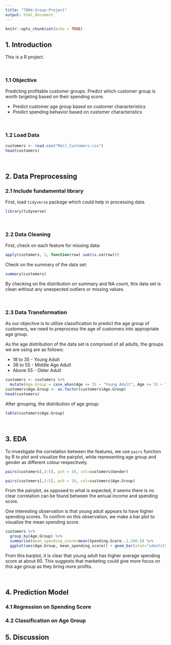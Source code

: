 ```yaml
---
title: "7004-Group-Project"
output: html_document
---
```


```r
knitr::opts_chunk$set(echo = TRUE)
```

## 1. Introduction

This is a R project.  
  
&nbsp;

### 1.1 Objective

Predicting profitable customer groups. Predict which customer group is worth targeting based on their spending score.

- Predict customer age group based on customer characteristics
- Predict spending behavior based on customer characteristics

&nbsp;

### 1.2 Load Data

```r
customers <- read.csv("Mall_Customers.csv")
head(customers)
```
&nbsp;

## 2. Data Preprocessing

### 2.1 Include fundamental library

First, load `tidyverse` package which could help in processing data.
```r
library(tidyverse)
```

&nbsp;

### 2.2 Data Cleaning

First, check on each feature for missing data:

```r
apply(customers, 2, function(row) sum(is.na(row)))
```
Check on the summary of the data set:

```r
summary(customers)
```
By checking on the distribution on summary and NA count, this data set is clean without any unexpected outliers or missing values.  

&nbsp;

### 2.3 Data Transformation

As our objective is to utilize classification to predict the age group of customers, we need to preprocess the age of customers into appropriate age group.  

As the age distribution of the data set is comprised of all adults, the groups we are using are as follows:  

- 18 to 35 - Young Adult
- 36 to 55 - Middle Age Adult
- Above 55 - Older Adult

```r
customers <- customers %>%
  mutate(Age.Group = case_when(Age <= 35 ~ "Young Adult", Age <= 55 ~ "Middle Age Adult", Age > 55 ~ "Older Adult"))
customers$Age.Group <- as.factor(customers$Age.Group)
head(customers)
```

After grouping, the distribution of age group:
```r
table(customers$Age.Group)
```
&nbsp;

## 3. EDA

To investigate the correlation between the features, we use `pairs` function by R to plot and visualize the pairplot, while representing age group and gender as different colour respectively.

```r
pairs(customers[,3:5], pch = 19, col=customers$Gender)
```

```r
pairs(customers[,3:5], pch = 19, col=customers$Age.Group)
```

From the pairplot, as opposed to what is expected, it seems there is no clear correlation can be found between the annual income and spending score.  

One interesting observation is that young adult appears to have higher spending scores. To confirm on this observation, we make a bar plot to visualize the mean spending score.

```r
customers %>%
  group_by(Age.Group) %>%
  summarise(mean_spending_score=mean(Spending.Score..1.100.)) %>%
  ggplot(aes(Age.Group, mean_spending_score)) + geom_bar(stat="identity")
```

From this barplot, it is clear that young adult has higher average spending score at about 60. This suggests that marketing could give more focus on this age group as they bring more profits.

&nbsp;

## 4. Prediction Model

### 4.1 Regression on Spending Score

### 4.2 Classification on Age Group

## 5. Discussion